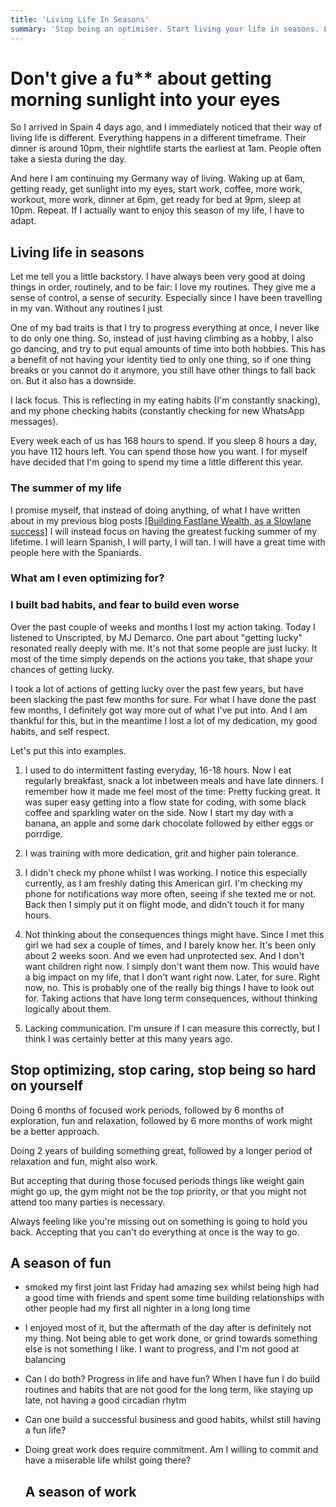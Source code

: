 ```yaml
---
title: 'Living Life In Seasons'
summary: 'Stop being an optimiser. Start living your life in seasons. Living a life worth living.'
---
```


# Don't give a fu** about getting morning sunlight into your eyes

So I arrived in Spain 4 days ago, and I immediately noticed that their way of living life is different.
Everything happens in a different timeframe. Their dinner is around 10pm, their nightlife starts
the earliest at 1am. People often take a siesta during the day.

And here I am continuing my Germany way of living. Waking up at 6am, getting ready, get sunlight into my eyes,
start work, coffee, more work, workout, more work, dinner at 6pm, get ready for bed at 9pm, sleep at 10pm.
Repeat. If I actually want to enjoy this season of my life, I have to adapt.

## Living life in seasons

Let me tell you a little backstory. I have always been very good at doing things in order, routinely, and to be fair: I love my routines.
They give me a sense of control, a sense of security. Especially since I have been travelling in my van. Without any routines
I just

One of my bad traits is that I try to progress everything at once, I never like to do only one thing.
So, instead of just having climbing as a hobby, I also go dancing, and try to put equal amounts of time
into both hobbies. This has a benefit of not having your identity tied to only one thing, so if one thing
breaks or you cannot do it anymore, you still have other things to fall back on. But it also has a downside.

I lack focus. This is reflecting in my eating habits (I'm constantly snacking), and my phone checking habits (constantly checking for new WhatsApp messages).

Every week each of us has 168 hours to spend. If you sleep 8 hours a day, you have 112 hours left.
You can spend those how you want. I for myself have decided that I'm going to spend my time a little
different this year.

### The summer of my life

I promise myself, that instead of doing anything, of what I have written about in my previous blog posts
[[Building Fastlane Wealth, as a Slowlane success]](/blog/building-fastlane-wealth) I will instead focus on
having the greatest fucking summer of my lifetime.
I will learn Spanish, I will party, I will tan. I will have a great time with people here with the Spaniards.

### What am I even optimizing for?


### I built bad habits, and fear to build even worse

Over the past couple of weeks and months I lost my action taking. Today I listened to Unscripted,
by MJ Demarco. One part about "getting lucky" resonated really deeply with me. It's not that some people
are just lucky. It most of the time simply depends on the actions you take, that shape your chances of 
getting lucky.

I took a lot of actions of getting lucky over the past few years, but have been slacking the past 
few months for sure. For what I have done the past few months, I definitely got way more out of what I've put into.
And I am thankful for this, but in the meantime I lost a lot of my dedication, my good habits, and self respect.

Let's put this into examples. 

1. I used to do intermittent fasting everyday, 16-18 hours. Now I eat regularly breakfast, snack a lot inbetween 
meals and have late dinners. I remember how it made me feel most of the time: Pretty fucking great. It was super
easy getting into a flow state for coding, with some black coffee and sparkling water on the side. Now I 
start my day with a banana, an apple and some dark chocolate followed by either eggs or porrdige. 

2. I was training with more dedication, grit and higher pain tolerance. 

3. I didn't check my phone whilst I was working. I notice this especially currently, as I am freshly dating
this American girl. I'm checking my phone for notifications way more often, seeing if she texted me or not.
Back then I simply put it on flight mode, and didn't touch it for many hours. 

4. Not thinking about the consequences things might have. Since I met this girl we had sex a couple of times,
and I barely know her. It's been only about 2 weeks soon. And we even had unprotected sex. And I don't want
children right now. I simply don't want them now. This would have a big impact on my life, that I don't want
right now. Later, for sure. Right now, no. This is probably one of the really big things I have to look out for.
Taking actions that have long term consequences, without thinking logically about them.

5. Lacking communication. I'm unsure if I can measure this correctly, but I think I was certainly better
at this many years ago.

## Stop optimizing, stop caring, stop being so hard on yourself

Doing 6 months of focused work periods, followed by 6 months of exploration, fun and relaxation, 
followed by 6 more months of work might be a better approach. 

Doing 2 years of building something great, followed by a longer period of relaxation and fun, might also work.

But accepting that during those focused periods things like weight gain might go up, the gym might not be the top
priority, or that you might not attend too many parties is necessary.

Always feeling like you're missing out on something is going to hold you back. 
Accepting that you can't do everything at once is the way to go.


## A season of fun

- smoked my first joint last Friday
  had amazing sex whilst being high
  had a good time with friends and spent some time building relationships with other people
  had my first all nighter in a long long time 
- I enjoyed most of it, but the aftermath of the day after is definitely not my thing. Not being able to get work done, 
  or grind towards something else is not something I like. I want to progress, and I'm not good at balancing
- Can I do both? Progress in life and have fun? When I have fun I do build routines and habits that are not good for 
the long term, like staying up late, not having a good circadian rhytm 
- Can one build a successful business and good habits, whilst still having a fun life?
- Doing great work does require commitment. Am I willing to commit and have a miserable life whilst going there?


  ## A season of work

